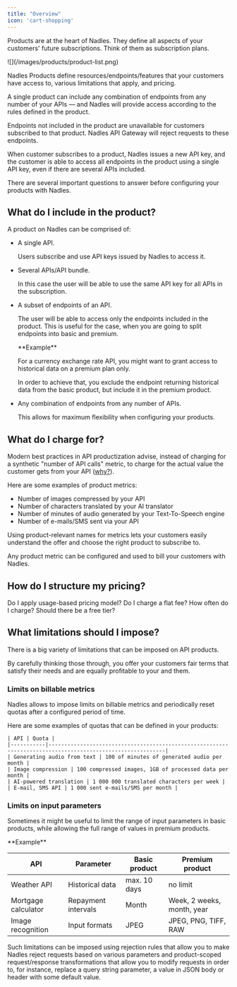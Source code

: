 ```yaml
---
title: "Overview"
icon: 'cart-shopping'
---
```


Products are at the heart of Nadles. They define all aspects of your customers' future subscriptions. Think of them as subscription plans.

<Frame>
![](/images/products/product-list.png)
</Frame>

Nadles Products define resources/endpoints/features that your customers have access to, various limitations that apply, and pricing.

A single product can include any combination of endpoints from any number of your APIs — and Nadles will provide access according to the rules defined in the product.

Endpoints not included in the product are unavailable for customers subscribed to that product. Nadles API Gateway will reject requests to these endpoints.

When customer subscribes to a product, Nadles issues a new API key, and the customer is able to access all endpoints in the product using a single API key, even if there are several APIs included.


There are several important questions to answer before configuring your products with Nadles.

## What do I include in the product?

A product on Nadles can be comprised of:

* A single API.

  Users subscribe and use API keys issued by Nadles to access it.

* Several APIs/API bundle.

  In this case the user will be able to use the same API key for all APIs in the subscription.

* A subset of endpoints of an API.

  The user will be able to access only the endpoints included in the product. This is useful for the case, when you are going to split endpoints into basic and premium.

  <Info>
  **Example**
  
  For a currency exchange rate API, you might want to grant access to historical data on a premium plan only.
  
  In order to achieve that, you exclude the endpoint returning historical data from the basic product, but include it in the premium product.
  </Info>

* Any combination of endpoints from any number of APIs.

  This allows for maximum flexibility when configuring your products.

## What do I charge for?

Modern best practices in API productization advise, instead of charging for a synthetic "number of API calls" metric, to charge for the actual value the customer gets from your API ([why?](/misc/faq)).

Here are some examples of product metrics:

* Number of images compressed by your API
* Number of characters translated by your AI translator
* Number of minutes of audio generated by your Text-To-Speech engine
* Number of e-mails/SMS sent via your API

Using product-relevant names for metrics lets your customers easily understand the offer and choose the right product to subscribe to.

Any product metric can be configured and used to bill your customers with Nadles.

## How do I structure my pricing?

Do I apply usage-based pricing model? Do I charge a flat fee? How often do I charge? Should there be a free tier?

## What limitations should I impose?

There is a big variety of limitations that can be imposed on API products.

By carefully thinking those through, you offer your customers fair terms that satisfy their needs and are equally profitable to your and them.

### Limits on billable metrics

Nadles allows to impose limits on billable metrics and periodically reset quotas after a configured period of time.

Here are some examples of quotas that can be defined in your products:

    | API | Quota |
    |-----------|-----------------------------------------------------------------------------------------------------------|
    | Generating audio from text | 100 of minutes of generated audio per month |
    | Image compression | 100 compressed images, 1GB of processed data per month |
    | AI-powered translation | 1 000 000 translated characters per week |
    | E-mail, SMS API | 1 000 sent e-mails/SMS per month |


### Limits on input parameters

Sometimes it might be useful to limit the range of input parameters in basic products, while allowing the full range of values in premium products.

<Info>
**Example**

| API | Parameter | Basic product | Premium product |
|-----------|-------------|-----|-----------------------------------------------------------------------------------------|
| Weather API | Historical data | max. 10 days | no limit |
| Mortgage calculator | Repayment intervals | Month | Week, 2 weeks, month, year |
| Image recognition | Input formats | JPEG | JPEG, PNG, TIFF, RAW |
</Info>

Such limitations can be imposed using rejection rules that allow you to make Nadles reject requests based on <Tooltip tip="Query string parameters, JSON body values, header values, etc.">various parameters</Tooltip> and product-scoped request/response transformations that allow you to modify requests in order to, for instance, replace a query string parameter, a value in JSON body or header with some default value.